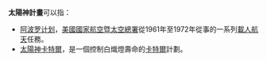 '''太陽神計畫'''可以指：
* [[阿波罗计划|阿波罗计划]]，[[美國國家航空暨太空總署|美國國家航空暨太空總署]]從1961年至1972年從事的一系列[[載人航天|載人航天]]任務。
* [[太陽神卡特爾|太陽神卡特爾]]，是一個控制白熾燈壽命的[[卡特爾|卡特爾]]計劃。

{{disambig|Cat=五字消歧義}}
